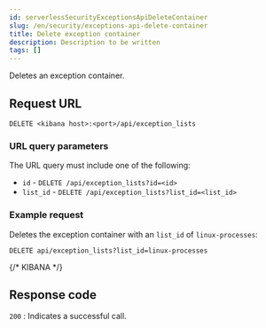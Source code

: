 ```yaml
---
id: serverlessSecurityExceptionsApiDeleteContainer
slug: /en/security/exceptions-api-delete-container
title: Delete exception container
description: Description to be written
tags: []
---
```


<div id="exceptions-api-delete-container"></div>

Deletes an exception container.

## Request URL

`DELETE <kibana host>:<port>/api/exception_lists`

### URL query parameters

The URL query must include one of the following:

* `id` - `DELETE /api/exception_lists?id=<id>`
* `list_id` - `DELETE /api/exception_lists?list_id=<list_id>`

### Example request

Deletes the exception container with an `list_id` of `linux-processes`:

```console
DELETE api/exception_lists?list_id=linux-processes
```
{/* KIBANA */}

## Response code

`200` 
    : Indicates a successful call.


